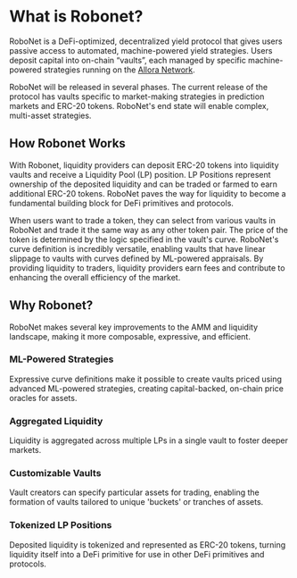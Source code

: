 # What is Robonet?

RoboNet is a DeFi-optimized, decentralized yield protocol that gives users passive access to automated, machine-powered yield strategies. Users deposit capital into on-chain “vaults”, 
each managed by specific machine-powered strategies running on the [Allora Network](https://docs.allora.network).

RoboNet will be released in several phases. The current release of the protocol has vaults specific to market-making strategies in prediction markets and ERC-20 tokens. RoboNet's end state will enable complex, multi-asset strategies.

## How Robonet Works

With Robonet, liquidity providers can deposit ERC-20 tokens into liquidity vaults and receive a Liquidity Pool (LP) position. LP Positions represent ownership of the deposited 
liquidity and can be traded or farmed to earn additional ERC-20 tokens. RoboNet paves the way for liquidity to become a fundamental building block for DeFi primitives and protocols.

When users want to trade a token, they can select from various vaults in RoboNet and trade it the same way as any other token pair. The price of the token is determined by the logic specified in 
the vault's curve. RoboNet's curve definition is incredibly versatile, enabling vaults that have linear slippage to vaults with curves defined by ML-powered appraisals. By providing 
liquidity to traders, liquidity providers earn fees and contribute to enhancing the overall efficiency of the market.

## Why Robonet?

RoboNet makes several key improvements to the AMM and liquidity landscape, making it more composable, expressive, and efficient.

### ML-Powered Strategies
Expressive curve definitions make it possible to create vaults priced using advanced ML-powered strategies, creating capital-backed, on-chain price oracles for assets.

### Aggregated Liquidity
Liquidity is aggregated across multiple LPs in a single vault to foster deeper markets.

### Customizable Vaults
Vault creators can specify particular assets for trading, enabling the formation of vaults tailored to unique 'buckets' or tranches of assets.

### Tokenized LP Positions
Deposited liquidity is tokenized and represented as ERC-20 tokens, turning liquidity itself into a DeFi primitive for use in other DeFi primitives and protocols.